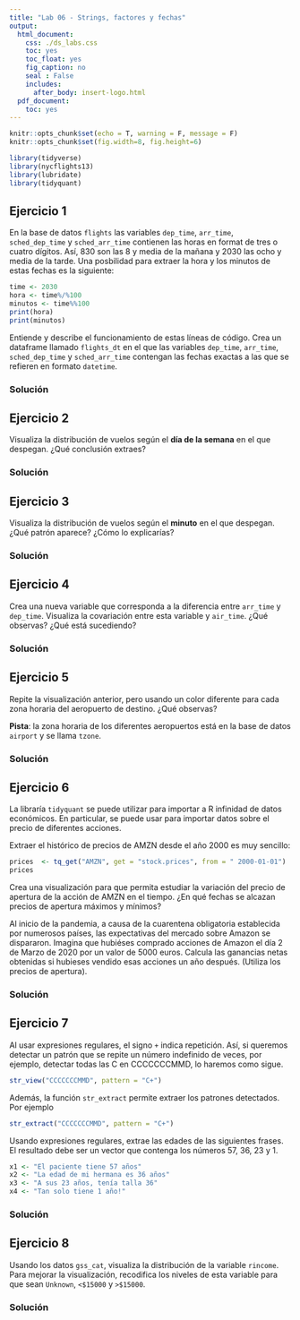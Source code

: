 ```yaml
---
title: "Lab 06 - Strings, factores y fechas"
output:
  html_document:
    css: ./ds_labs.css
    toc: yes
    toc_float: yes
    fig_caption: no
    seal : False
    includes:
      after_body: insert-logo.html
  pdf_document:
    toc: yes
---
```



<div class="title-logo"></div>

```r
knitr::opts_chunk$set(echo = T, warning = F, message = F)
knitr::opts_chunk$set(fig.width=8, fig.height=6) 
```


```r
library(tidyverse)
library(nycflights13)
library(lubridate)
library(tidyquant)
```


## Ejercicio 1

En la base de datos `flights` las variables `dep_time`, `arr_time`, `sched_dep_time`
y `sched_arr_time` contienen las horas en format de tres o cuatro dígitos.
Así, 830 son las 8 y media de la mañana y 2030 las ocho y media de la tarde.
Una posbilidad para extraer la hora y los minutos de estas fechas es la siguiente:

```r
time <- 2030
hora <- time%/%100
minutos <- time%%100
print(hora)
print(minutos)
```

Entiende y describe el funcionamiento de estas líneas de código. Crea un dataframe llamado `flights_dt` en el que las variables `dep_time`, `arr_time`, `sched_dep_time`
y `sched_arr_time` contengan las fechas exactas a las que se refieren en formato `datetime`.

### Solución


## Ejercicio 2

Visualiza la distribución de vuelos según el **día de la semana** en el que despegan.
¿Qué conclusión extraes?

### Solución


## Ejercicio 3

Visualiza la distribución de vuelos según el **minuto** en el que despegan.
¿Qué patrón aparece? ¿Cómo lo explicarías?

### Solución


## Ejercicio 4

Crea una nueva variable que corresponda a la diferencia entre `arr_time` y
`dep_time`. 
Visualiza la covariación entre esta variable y `air_time`.
¿Qué observas? ¿Qué está sucediendo?

### Solución


## Ejercicio 5

Repite la visualización anterior, pero usando un color diferente para cada zona 
horaria del aeropuerto de destino. ¿Qué observas?

**Pista**: la zona horaria de los diferentes aeropuertos está en la 
base de datos `airport` y se llama `tzone`.

### Solución


## Ejercicio 6

La libraría `tidyquant` se puede utilizar para importar a R infinidad de datos económicos. En particular, se puede usar para importar datos sobre el precio
de diferentes acciones.

Extraer el histórico de precios de AMZN desde el año 2000 es muy sencillo:

```r
prices  <- tq_get("AMZN", get = "stock.prices", from = " 2000-01-01")
prices 
```

Crea una visualización para que permita estudiar la variación del precio de 
apertura de la acción de AMZN en el tiempo. ¿En qué fechas se alcazan precios de 
apertura máximos y mínimos?

Al inicio de la pandemia, a causa de la cuarentena obligatoria establecida por
numerosos países, las expectativas del mercado sobre Amazon se dispararon.
Imagina que hubiéses comprado acciones de Amazon el día 2 de Marzo de 2020 por
un valor de 5000 euros. Calcula las ganancias netas obtenidas si hubieses vendido
esas acciones un año después. (Utiliza los precios de apertura).

### Solución


## Ejercicio 7

Al usar expresiones regulares, el signo `+` indica repetición.
Así, si queremos detectar un patrón que se repite un número indefinido de veces,
por ejemplo, detectar todas las C en CCCCCCCMMD, lo haremos como sigue.

```r
str_view("CCCCCCCMMD", pattern = "C+")
```
Además, la función `str_extract` permite extraer los patrones detectados. Por ejemplo
```r
str_extract("CCCCCCCMMD", pattern = "C+")
```

Usando expresiones regulares, extrae las edades de las siguientes frases.
El resultado debe ser un vector que contenga los números 57, 36, 23 y 1.
```r
x1 <- "El paciente tiene 57 años"
x2 <- "La edad de mi hermana es 36 años"
x3 <- "A sus 23 años, tenía talla 36"
x4 <- "Tan solo tiene 1 año!"
```

### Solución

## Ejercicio 8
Usando los datos `gss_cat`, visualiza la distribución de la variable `rincome`.
Para mejorar la visualización, recodifica los niveles de esta variable para que sean
`Unknown`, `<$15000` y `>$15000`.

### Solución

